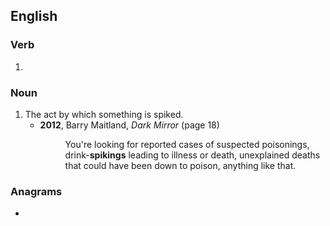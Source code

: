 ==English==

===Verb===
{{head|en|verb form}}

# {{present participle of|spike|lang=en|nocat=1}}

===Noun===
{{en-noun}}

# The act by which something is spiked.
#* '''2012''', Barry Maitland, ''Dark Mirror'' (page 18)
#*: You're looking for reported cases of suspected poisonings, drink-'''spikings''' leading to illness or death, unexplained deaths that could have been down to poison, anything like that.

===Anagrams===
* {{anagrams|en|a=giiknps|pigskin}}